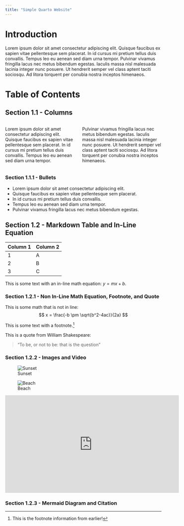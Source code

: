 ```yaml
---
title: "Simple Quarto Website"
---
```


# Introduction 

Lorem ipsum dolor sit amet consectetur adipiscing elit. Quisque faucibus ex sapien vitae pellentesque sem placerat. In id cursus mi pretium tellus duis convallis. Tempus leo eu aenean sed diam urna tempor. Pulvinar vivamus fringilla lacus nec metus bibendum egestas. Iaculis massa nisl malesuada lacinia integer nunc posuere. Ut hendrerit semper vel class aptent taciti sociosqu. Ad litora torquent per conubia nostra inceptos himenaeos.

# Table of Contents 


## Section 1.1 - Columns 

::: columns
::: column

Lorem ipsum dolor sit amet consectetur adipiscing elit. Quisque faucibus ex sapien vitae pellentesque sem placerat. In id cursus mi pretium tellus duis convallis. Tempus leo eu aenean sed diam urna tempor. 

:::

::: column

Pulvinar vivamus fringilla lacus nec metus bibendum egestas. Iaculis massa nisl malesuada lacinia integer nunc posuere. Ut hendrerit semper vel class aptent taciti sociosqu. Ad litora torquent per conubia nostra inceptos himenaeos. 

:::
:::

### Section 1.1.1 - Bullets

- Lorem ipsum dolor sit amet consectetur adipiscing elit. 
- Quisque faucibus ex sapien vitae pellentesque sem placerat. 
- In id cursus mi pretium tellus duis convallis. 
- Tempus leo eu aenean sed diam urna tempor. 
- Pulvinar vivamus fringilla lacus nec metus bibendum egestas.

## Section 1.2 - Markdown Table and In-Line Equation 

| Column 1 | Column 2 |
| ----------- | ----------- |
| 1 | A |
| 2 | B |
| 3 | C |

This is some text with an in-line math equation: $y=mx+b$. 

### Section 1.2.1 - Non In-Line Math Equation, Footnote, and Quote 

This is some math that is not in line:
$$ x = \frac{-b \pm \sqrt{b^2-4ac}}{2a} $$

This is some text with a footnote.[^1]

[^1]: This is the footnote information from earlier!

This is a quote from William Shakespeare: 

> "To be, or not to be: that is the question"

### Section 1.2.2 - Images and Video 

![Sunset](images/sunset.jpeg)

![Beach](images/beach.jpeg)

<iframe width="560" height="315" 
  src="https://www.youtube.com/embed/YINamUvOYhA"
  frameborder="0" allowfullscreen>
</iframe>

### Section 1.2.3 - Mermaid Diagram and Citation 
